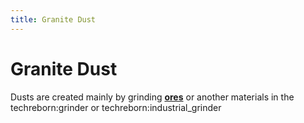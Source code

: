 ```yaml
---
title: Granite Dust
---
```


<ItemImage file="granite_dust" alt="Granite Dust" size="200" />

# Granite Dust

Dusts are created mainly by grinding **[ores](/world_generation/ore)** or another materials in the <mcitem>techreborn:grinder</mcitem> 
or <mcitem>techreborn:industrial_grinder</mcitem>
